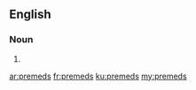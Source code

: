 ==English==

===Noun===
{{head|en|noun plural form}}

# {{plural of|premed|lang=en}}

[[ar:premeds]]
[[fr:premeds]]
[[ku:premeds]]
[[my:premeds]]